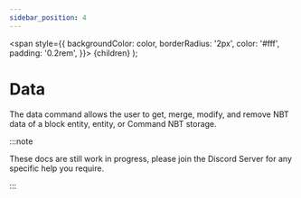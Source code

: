 ```yaml
---
sidebar_position: 4
---
```

  <span
    style={{
      backgroundColor: color,
      borderRadius: '2px',
      color: '#fff',
      padding: '0.2rem',
    }}>
    {children}
  </span>
);

# Data

The data command allows the user to get, merge, modify, and remove NBT data of a block entity, entity, or Command NBT storage.

:::note

These docs are still work in progress, please join the <Link to="https://discord.datapackhub.net/">Discord Server</Link> for any specific help you require.

:::